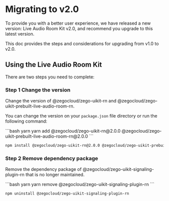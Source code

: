 # Migrating to v2.0

To provide you with a better user experience, we have released a new version: Live Audio Room Kit v2.0, and recommend you upgrade to this latest version. 

This doc provides the steps and considerations for upgrading from v1.0 to v2.0.

## Using the Live Audio Room Kit

There are two steps you need to complete:

### Step 1 Change the version

Change the version of @zegocloud/zego-uikit-rn and @zegocloud/zego-uikit-prebuilt-live-audio-room-rn.

You can change the version on your `package.json` file directory or run the following command:

<CodeGroup>
```bash yarn
yarn add @zegocloud/zego-uikit-rn@2.0.0 @zegocloud/zego-uikit-prebuilt-live-audio-room-rn@2.0.0
```

```bash npm
npm install @zegocloud/zego-uikit-rn@2.0.0 @zegocloud/zego-uikit-prebuilt-live-audio-room-rn@2.0.0
```
</CodeGroup>

### Step 2 Remove dependency package 

Remove the dependency package of @zegocloud/zego-uikit-signaling-plugin-rn that is no longer maintained.

<CodeGroup>
```bash yarn
yarn remove @zegocloud/zego-uikit-signaling-plugin-rn
```

```bash npm
npm uninstall @zegocloud/zego-uikit-signaling-plugin-rn
```
</CodeGroup>
